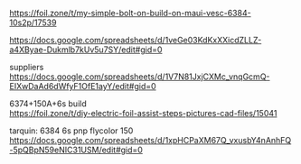 https://foil.zone/t/my-simple-bolt-on-build-on-maui-vesc-6384-10s2p/17539

https://docs.google.com/spreadsheets/d/1veGe03KdKxXXicdZLLZ-a4XByae-Dukmlb7kUv5u7SY/edit#gid=0

suppliers\
https://docs.google.com/spreadsheets/d/1V7N81JxjCXMc_vnqGcmQ-EIXwDaAd6dWfyF1OfE1ayY/edit#gid=0

6374+150A+6s build\
https://foil.zone/t/diy-electric-foil-assist-steps-pictures-cad-files/15041

tarquin: 6384 6s pnp flycolor 150\
https://docs.google.com/spreadsheets/d/1xpHCPaXM67Q_vxusbY4nAnhFQ-5pQBpN59eNIC31USM/edit#gid=0
